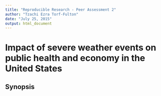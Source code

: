 ```yaml
---
title: "Reproducible Research - Peer Assessment 2"
author: "Tzachi Ezra Torf-Fulton"
date: "July 25, 2015"
output: html_document
---
```


# Impact of severe weather events on public health and economy in the United States

## Synopsis